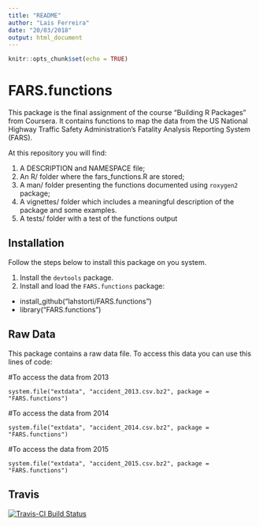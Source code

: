 ```yaml
---
title: "README"
author: "Lais Ferreira"
date: "20/03/2018"
output: html_document
---
```


```r
knitr::opts_chunk$set(echo = TRUE)
```

# FARS.functions

This package is the final assignment of the course "Building R Packages" from Coursera. It contains functions to map the data from the US National Highway Traffic Safety Administration's Fatality Analysis Reporting System (FARS).

At this repository you will find:

1. A DESCRIPTION and NAMESPACE file;
2. An R/ folder where the fars_functions.R are stored;
3. A man/ folder presenting the functions documented using ```roxygen2``` package;
4. A vignettes/ folder which includes a meaningful description of the package and some examples.
5. A tests/ folder with a test of the functions output


## Installation

Follow the steps below to install this package on you system.

1. Install the ```devtools``` package.
2. Install and load the ```FARS.functions``` package:
  - install_github("lahstorti/FARS.functions")
  - library("FARS.functions")



## Raw Data

This package contains a raw data file. To access this data you can use this lines of code:

\#To access the data from 2013

```system.file("extdata", "accident_2013.csv.bz2", package = "FARS.functions")```

\#To access the data from 2014

```system.file("extdata", "accident_2014.csv.bz2", package = "FARS.functions")```

\#To access the data from 2015

```system.file("extdata", "accident_2015.csv.bz2", package = "FARS.functions")```

## Travis

[![Travis-CI Build Status](https://travis-ci.org/lahstorti/FARS.functions.svg?branch=master)](https://travis-ci.org/lahstorti/FARS.functions)
